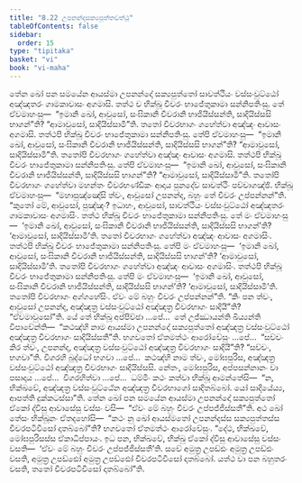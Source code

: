 ```yaml
---
title: "8.22 උපනන්දසක්‍යපුත්තවත්ථු"
tableOfContents: false
sidebar:
  order: 15
type: "tipitaka"
basket: "vi"
book: "vi-maha"
---
```



<DynamicBreadcrumb />

<Division number="364" book="vi-maha">

<Paragraph number="1696" book="vi-maha">
තේන ඛෝ පන සමයේන ආයස්මා උපනන්දෝ සක්‍යපුත්තෝ සාවත්ථියං වස්සංවුට්ඨෝ අඤ්ඤතරං ගාමකාවාසං අගමාසි. තත්ථ ච භික්ඛූ චීවරං භාජේතුකාමා සන්නිපතිංසු. තේ ඒවමාහංසු—  “ඉමානි ඛෝ, ආවුසෝ, සංඝිකානි චීවරානි භාජියිස්සන්ති, සාදියිස්සසි භාගන්”ති? “ආමාවුසෝ, සාදියිස්සාමී”ති. තතෝ චීවරභාගං ගහේත්වා අඤ්ඤං ආවාසං අගමාසි. තත්ථපි භික්ඛූ චීවරං භාජේතුකාමා සන්නිපතිංසු. තේපි ඒවමාහංසු—  “ඉමානි ඛෝ, ආවුසෝ, සංඝිකානි චීවරානි භාජියිස්සන්ති, සාදියිස්සසි භාගන්”ති? “ආමාවුසෝ, සාදියිස්සාමී”ති. තතෝපි චීවරභාගං ගහේත්වා අඤ්ඤං ආවාසං අගමාසි. තත්ථපි භික්ඛූ චීවරං භාජේතුකාමා සන්නිපතිංසු. තේපි ඒවමාහංසු—  “ඉමානි ඛෝ, ආවුසෝ, සංඝිකානි චීවරානි භාජියිස්සන්ති, සාදියිස්සසි භාගන්”ති? “ආමාවුසෝ, සාදියිස්සාමී”ති. තතෝපි චීවරභාගං ගහේත්වා මහන්තං චීවරභණ්ඩිකං ආදාය පුනදේව සාවත්ථිං පච්චාගඤ්ඡි.
</Paragraph>

<Paragraph number="1697" book="vi-maha">
භික්ඛූ ඒවමාහංසු—  “මහාපුඤ්ඤෝසි ත්වං, ආවුසෝ උපනන්ද, බහුං තේ චීවරං උප්පන්නන්”ති. “කුතෝ මේ, ආවුසෝ, පුඤ්ඤං? ඉධාහං, ආවුසෝ, සාවත්ථියං වස්සංවුට්ඨෝ අඤ්ඤතරං ගාමකාවාසං අගමාසිං. තත්ථ භික්ඛූ චීවරං භාජේතුකාමා සන්නිපතිංසු. තේ මං ඒවමාහංසු—  ‘ඉමානි ඛෝ, ආවුසෝ, සංඝිකානි චීවරානි භාජියිස්සන්ති, සාදියිස්සසි භාගන්’ති? ‘ආමාවුසෝ, සාදියිස්සාමී’ති. තතෝ චීවරභාගං ගහේත්වා අඤ්ඤං ආවාසං අගමාසිං. තත්ථපි භික්ඛූ චීවරං භාජේතුකාමා සන්නිපතිංසු. තේපි මං ඒවමාහංසු—  ‘ඉමානි ඛෝ, ආවුසෝ, සංඝිකානි චීවරානි භාජියිස්සන්ති, සාදියිස්සසි භාගන්’ති? ‘ආමාවුසෝ, සාදියිස්සාමී’ති. තතෝපි චීවරභාගං ගහේත්වා අඤ්ඤං ආවාසං අගමාසිං. තත්ථපි භික්ඛූ චීවරං භාජේතුකාමා සන්නිපතිංසු. තේපි මං ඒවමාහංසු—  ‘ඉමානි ඛෝ, ආවුසෝ, සංඝිකානි චීවරානි භාජියිස්සන්ති, සාදියිස්සසි භාගන්’ති? ‘ආමාවුසෝ, සාදියිස්සාමී’ති. තතෝපි චීවරභාගං අග්ගහේසිං. ඒවං මේ බහුං චීවරං උප්පන්නන්”ති. “කිං පන ත්වං, ආවුසෝ උපනන්ද, අඤ්ඤත්‍ර වස්සංවුට්ඨෝ අඤ්ඤත්‍ර චීවරභාගං සාදියී”ති? “ඒවමාවුසෝ”ති.
</Paragraph>

<Paragraph number="1698" book="vi-maha">
යේ තේ භික්ඛූ අප්පිච්ඡා …පේ…  තේ උජ්ඣායන්ති ඛිය්‍යන්ති විපාචේන්ති—  “කථඤ්හි නාම ආයස්මා උපනන්දෝ සක්‍යපුත්තෝ අඤ්ඤත්‍ර වස්සංවුට්ඨෝ අඤ්ඤත්‍ර චීවරභාගං සාදියිස්සතී”ති. භගවතෝ ඒතමත්ථං ආරෝචේසුං …පේ…  “සච්චං කිර ත්වං, උපනන්ද, අඤ්ඤත්‍ර වස්සංවුට්ඨෝ අඤ්ඤත්‍ර චීවරභාගං සාදියී”ති? “සච්චං, භගවා”ති. විගරහි බුද්ධෝ භගවා …පේ…  කථඤ්හි නාම ත්වං, මෝඝපුරිස, අඤ්ඤත්‍ර වස්සංවුට්ඨෝ අඤ්ඤත්‍ර චීවරභාගං සාදියිස්සසි. නේතං, මෝඝපුරිස, අප්පසන්නානං වා පසාදාය …පේ…  විගරහිත්වා …පේ…  ධම්මිං කථං කත්වා භික්ඛූ ආමන්තේසි—  “න, භික්ඛවේ, අඤ්ඤත්‍ර වස්සංවුට්ඨේන අඤ්ඤත්‍ර චීවරභාගෝ සාදිතබ්බෝ. යෝ සාදියේය්‍ය, ආපත්ති දුක්කටස්සා”ති.
</Paragraph>

<Paragraph number="1699" book="vi-maha">
තේන ඛෝ පන සමයේන ආයස්මා උපනන්දෝ සක්‍යපුත්තෝ ඒකෝ ද්වීසු ආවාසේසු වස්සං වසි—  “ඒවං මේ බහුං චීවරං උප්පජ්ජිස්සතී”ති. අථ ඛෝ තේසං භික්ඛූනං ඒතදහෝසි—  “කථං නු ඛෝ ආයස්මතෝ උපනන්දස්ස සක්‍යපුත්තස්ස චීවරපටිවීසෝ දාතබ්බෝ”ති? භගවතෝ ඒතමත්ථං ආරෝචේසුං. “දේථ, භික්ඛවේ, මෝඝපුරිසස්ස ඒකාධිප්පායං. ඉධ පන, භික්ඛවේ, භික්ඛු ඒකෝ ද්වීසු ආවාසේසු වස්සං වසති—  ‘ඒවං මේ බහුං චීවරං උප්පජ්ජිස්සතී’ති. සචේ අමුත්‍ර උපඩ්ඪං අමුත්‍ර උපඩ්ඪං වසති, අමුත්‍ර උපඩ්ඪෝ අමුත්‍ර උපඩ්ඪෝ චීවරපටිවීසෝ දාතබ්බෝ. යත්ථ වා පන බහුතරං වසති, තතෝ චීවරපටිවීසෝ දාතබ්බෝ”ති.
</Paragraph>
</Division>